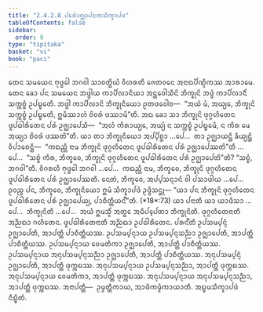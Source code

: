 ```yaml
---
title: "2.4.2.8 ᨸᩁᩮᩫᩣᨩ᩠ᨫᩣᨸᨶᨠᩈᩥᨠ᩠ᨡᩣᨸᨴ"
tableOfContents: false
sidebar:
  order: 9
type: "tipitaka"
basket: "vi"
book: "paci"
---
```



<DynamicBreadcrumb />

<Division number="869" book="paci">

<Paragraph number="2759" book="paci">
ᨲᩮᨶ ᩈᨾᨿᩮᨶ ᨻᩩᨴ᩠ᨵᩮᩤ ᨽᨣᩅᩤ ᩈᩣᩅᨲ᩠ᨳᩥᨿᩴ ᩅᩥᩉᩁᨲᩥ ᨩᩮᨲᩅᨶᩮ ᩋᨶᩣᨳᨸᩥᨱ᩠ᨯᩥᨠᩔ ᩋᩣᩁᩣᨾᩮ. ᨲᩮᨶ ᨡᩮᩣ ᨸᨶ ᩈᨾᨿᩮᨶ ᨽᨴ᩠ᨴᩤᨿ ᨠᩣᨸᩥᩃᩣᨶᩥᨿᩣ ᩋᨶ᩠ᨲᩮᩅᩤᩈᩥᨶᩦ ᨽᩥᨠ᩠ᨡᩩᨶᩦ ᨽᨴ᩠ᨴᩴ ᨠᩣᨸᩥᩃᩣᨶᩥᩴ ᩈᨠ᩠ᨠᨧ᩠ᨧᩴ ᩏᨸᨭ᩠ᨮᩮᨲᩥ. ᨽᨴ᩠ᨴᩤ ᨠᩣᨸᩥᩃᩣᨶᩦ ᨽᩥᨠ᩠ᨡᩩᨶᩥᨿᩮᩣ ᩑᨲᨴᩅᩮᩤᨧ—  “ᩋᨿᩴ ᨾᩴ, ᩋᨿ᩠ᨿᩮ, ᨽᩥᨠ᩠ᨡᩩᨶᩦ ᩈᨠ᩠ᨠᨧ᩠ᨧᩴ ᩏᨸᨭ᩠ᨮᩮᨲᩥ, ᩍᨾᩥᩔᩣᩉᩴ ᨧᩦᩅᩁᩴ ᨴᩔᩣᨾᩦ”ᨲᩥ. ᩋᨳ ᨡᩮᩣ ᩈᩣ ᨽᩥᨠ᩠ᨡᩩᨶᩦ ᨴᩩᨣ᩠ᨣᩉᩥᨲᩮᨶ ᨴᩪᨸᨵᩤᩁᩥᨲᩮᨶ ᨸᩁᩴ ᩏᨩ᩠ᨫᩣᨸᩮᩈᩥ—  “ᩋᩉᩴ ᨠᩥᩁᩣᨿ᩠ᨿᩮ, ᩋᨿ᩠ᨿᩴ ᨶ ᩈᨠ᩠ᨠᨧ᩠ᨧᩴ ᩏᨸᨭ᩠ᨮᩮᨾᩥ, ᨶ ᨠᩥᩁ ᨾᩮ ᩋᨿ᩠ᨿᩣ ᨧᩦᩅᩁᩴ ᨴᩔᨲᩦ”ᨲᩥ.
</Paragraph>

<Paragraph number="2760" book="paci">
ᨿᩣ ᨲᩣ ᨽᩥᨠ᩠ᨡᩩᨶᩥᨿᩮᩣ ᩋᨸ᩠ᨸᩥᨧ᩠ᨨᩣ …ᨸᩮ…  ᨲᩣ ᩏᨩ᩠ᨫᩣᨿᨶ᩠ᨲᩥ ᨡᩥᨿ᩠ᨿᨶ᩠ᨲᩥ ᩅᩥᨸᩣᨧᩮᨶ᩠ᨲᩥ—  “ᨠᨳᨬ᩠ᩉᩥ ᨶᩣᨾ ᨽᩥᨠ᩠ᨡᩩᨶᩦ ᨴᩩᨣ᩠ᨣᩉᩥᨲᩮᨶ ᨴᩪᨸᨵᩤᩁᩥᨲᩮᨶ ᨸᩁᩴ ᩏᨩ᩠ᨫᩣᨸᩮᩔᨲᩦ”ᨲᩥ …ᨸᩮ…  “ᩈᨧ᩠ᨧᩴ ᨠᩥᩁ, ᨽᩥᨠ᩠ᨡᩅᩮ, ᨽᩥᨠ᩠ᨡᩩᨶᩦ ᨴᩩᨣ᩠ᨣᩉᩥᨲᩮᨶ ᨴᩪᨸᨵᩤᩁᩥᨲᩮᨶ ᨸᩁᩴ ᩏᨩ᩠ᨫᩣᨸᩮᨲᩦ”ᨲᩥ? “ᩈᨧ᩠ᨧᩴ, ᨽᨣᩅᩤ”ᨲᩥ. ᩅᩥᨣᩁᩉᩥ ᨻᩩᨴ᩠ᨵᩮᩤ ᨽᨣᩅᩤ …ᨸᩮ…  ᨠᨳᨬ᩠ᩉᩥ ᨶᩣᨾ, ᨽᩥᨠ᩠ᨡᩅᩮ, ᨽᩥᨠ᩠ᨡᩩᨶᩦ ᨴᩩᨣ᩠ᨣᩉᩥᨲᩮᨶ ᨴᩪᨸᨵᩤᩁᩥᨲᩮᨶ ᨸᩁᩴ ᩏᨩ᩠ᨫᩣᨸᩮᩔᨲᩥ. ᨶᩮᨲᩴ, ᨽᩥᨠ᩠ᨡᩅᩮ, ᩋᨸ᩠ᨸᩈᨶ᩠ᨶᩣᨶᩴ ᩅᩤ ᨸᩈᩣᨴᩤᨿ …ᨸᩮ…  ᩑᩅᨬ᩠ᨧ ᨸᨶ, ᨽᩥᨠ᩠ᨡᩅᩮ, ᨽᩥᨠ᩠ᨡᩩᨶᩥᨿᩮᩣ ᩍᨾᩴ ᩈᩥᨠ᩠ᨡᩣᨸᨴᩴ ᩏᨴ᩠ᨴᩥᩈᨶ᩠ᨲᩩ—
</Paragraph>

</Division>
<Division number="870" book="paci">

<Paragraph number="2761" book="paci">
<Emphasis>“ᨿᩣ ᨸᨶ ᨽᩥᨠ᩠ᨡᩩᨶᩦ ᨴᩩᨣ᩠ᨣᩉᩥᨲᩮᨶ ᨴᩪᨸᨵᩤᩁᩥᨲᩮᨶ ᨸᩁᩴ ᩏᨩ᩠ᨫᩣᨸᩮᨿ᩠ᨿ, ᨸᩣᨧᩥᨲ᩠ᨲᩥᨿᨶ᩺”</Emphasis>ᨲᩥ. (*18*:<Emphasis>73</Emphasis>)
</Paragraph>

</Division>
<Division number="871" book="paci">

<Paragraph number="2762" book="paci">
<Emphasis>ᨿᩣ ᨸᨶᩣ</Emphasis>ᨲᩥ ᨿᩣ ᨿᩣᨴᩥᩈᩣ …ᨸᩮ…  <Emphasis>ᨽᩥᨠ᩠ᨡᩩᨶᩦ</Emphasis>ᨲᩥ …ᨸᩮ…  ᩋᨿᩴ ᩍᨾᩈ᩠ᨾᩥᩴ ᩋᨲ᩠ᨳᩮ ᩋᨵᩥᨸ᩠ᨸᩮᨲᩣ ᨽᩥᨠ᩠ᨡᩩᨶᩦᨲᩥ.
</Paragraph>

<Paragraph number="2763" book="paci">
<Emphasis>ᨴᩩᨣ᩠ᨣᩉᩥᨲᩮᨶᩣ</Emphasis>ᨲᩥ ᩋᨬ᩠ᨬᨳᩣ ᨣᩉᩥᨲᩮᨶ.
</Paragraph>

<Paragraph number="2764" book="paci">
<Emphasis>ᨴᩪᨸᨵᩤᩁᩥᨲᩮᨶᩣ</Emphasis>ᨲᩥ ᩋᨬ᩠ᨬᨳᩣ ᩏᨸᨵᩤᩁᩥᨲᩮᨶ.
</Paragraph>

<Paragraph number="2765" book="paci">
<Emphasis>ᨸᩁᨶ᩺</Emphasis>ᨲᩥ ᩏᨸᩈᨾ᩠ᨸᨶ᩠ᨶᩴ ᩏᨩ᩠ᨫᩣᨸᩮᨲᩥ, ᩋᩣᨸᨲ᩠ᨲᩥ ᨸᩣᨧᩥᨲ᩠ᨲᩥᨿᩔ.
</Paragraph>

</Division>
<Division number="872" book="paci">

<Paragraph number="2766" book="paci">
ᩏᨸᩈᨾ᩠ᨸᨶ᩠ᨶᩣᨿ ᩏᨸᩈᨾ᩠ᨸᨶ᩠ᨶᩈᨬ᩠ᨬᩣ ᩏᨩ᩠ᨫᩣᨸᩮᨲᩥ, ᩋᩣᨸᨲ᩠ᨲᩥ ᨸᩣᨧᩥᨲ᩠ᨲᩥᨿᩔ. ᩏᨸᩈᨾ᩠ᨸᨶ᩠ᨶᩣᨿ ᩅᩮᨾᨲᩥᨠᩣ ᩏᨩ᩠ᨫᩣᨸᩮᨲᩥ, ᩋᩣᨸᨲ᩠ᨲᩥ ᨸᩣᨧᩥᨲ᩠ᨲᩥᨿᩔ. ᩏᨸᩈᨾ᩠ᨸᨶ᩠ᨶᩣᨿ ᩋᨶᩩᨸᩈᨾ᩠ᨸᨶ᩠ᨶᩈᨬ᩠ᨬᩣ ᩏᨩ᩠ᨫᩣᨸᩮᨲᩥ, ᩋᩣᨸᨲ᩠ᨲᩥ ᨸᩣᨧᩥᨲ᩠ᨲᩥᨿᩔ.
</Paragraph>

<Paragraph number="2767" book="paci">
ᩋᨶᩩᨸᩈᨾ᩠ᨸᨶ᩠ᨶᩴ ᩏᨩ᩠ᨫᩣᨸᩮᨲᩥ, ᩋᩣᨸᨲ᩠ᨲᩥ ᨴᩩᨠ᩠ᨠᨭᩔ. ᩋᨶᩩᨸᩈᨾ᩠ᨸᨶ᩠ᨶᩣᨿ ᩏᨸᩈᨾ᩠ᨸᨶ᩠ᨶᩈᨬ᩠ᨬᩣ, ᩋᩣᨸᨲ᩠ᨲᩥ ᨴᩩᨠ᩠ᨠᨭᩔ. ᩋᨶᩩᨸᩈᨾ᩠ᨸᨶ᩠ᨶᩣᨿ ᩅᩮᨾᨲᩥᨠᩣ, ᩋᩣᨸᨲ᩠ᨲᩥ ᨴᩩᨠ᩠ᨠᨭᩔ. ᩋᨶᩩᨸᩈᨾ᩠ᨸᨶ᩠ᨶᩣᨿ ᩋᨶᩩᨸᩈᨾ᩠ᨸᨶ᩠ᨶᩈᨬ᩠ᨬᩣ, ᩋᩣᨸᨲ᩠ᨲᩥ ᨴᩩᨠ᩠ᨠᨭᩔ.
</Paragraph>

</Division>
<Division number="873" book="paci">

<Paragraph number="2768" book="paci">
ᩋᨶᩣᨸᨲ᩠ᨲᩥ—  ᩏᨾ᩠ᨾᨲ᩠ᨲᩥᨠᩣᨿ, ᩋᩣᨴᩥᨠᨾ᩠ᨾᩥᨠᩣᨿᩣᨲᩥ.

</Paragraph>
</Division>

<Paragraph number="2769" type="center" book="paci">
ᩋᨭ᩠ᨮᨾᩈᩥᨠ᩠ᨡᩣᨸᨴᩴ ᨶᩥᨭ᩠ᨮᩥᨲᩴ.
</Paragraph>